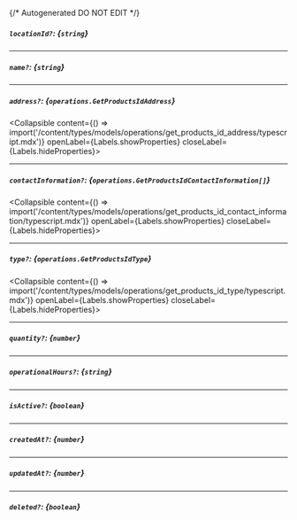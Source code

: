 {/* Autogenerated DO NOT EDIT  */}

##### `locationId?`: *{`string`}*

---
##### `name?`: *{`string`}*

---
##### `address?`: *{`operations.GetProductsIdAddress`}*
<Collapsible content={() => import('/content/types/models/operations/get_products_id_address/typescript.mdx')} openLabel={Labels.showProperties} closeLabel={Labels.hideProperties}>
</Collapsible>

---
##### `contactInformation?`: *{`operations.GetProductsIdContactInformation[]`}*
<Collapsible content={() => import('/content/types/models/operations/get_products_id_contact_information/typescript.mdx')} openLabel={Labels.showProperties} closeLabel={Labels.hideProperties}>
</Collapsible>

---
##### `type?`: *{`operations.GetProductsIdType`}*
<Collapsible content={() => import('/content/types/models/operations/get_products_id_type/typescript.mdx')} openLabel={Labels.showProperties} closeLabel={Labels.hideProperties}>
</Collapsible>

---
##### `quantity?`: *{`number`}*

---
##### `operationalHours?`: *{`string`}*

---
##### `isActive?`: *{`boolean`}*

---
##### `createdAt?`: *{`number`}*

---
##### `updatedAt?`: *{`number`}*

---
##### `deleted?`: *{`boolean`}*


